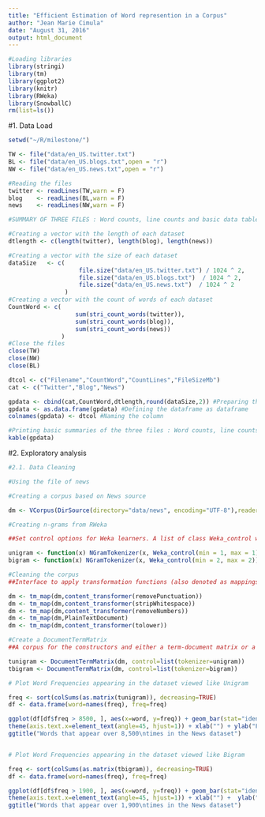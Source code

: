 ```yaml
---
title: "Efficient Estimation of Word represention in a Corpus"
author: "Jean Marie Cimula"
date: "August 31, 2016"
output: html_document
---
```


```r
#Loading libraries
library(stringi)
library(tm)
library(ggplot2)
library(knitr)
library(RWeka)
library(SnowballC)
rm(list=ls())
```

#1. Data Load

```r
setwd("~/R/milestone/") 

TW <- file("data/en_US.twitter.txt")
BL <- file("data/en_US.blogs.txt",open = "r")
NW <- file("data/en_US.news.txt",open = "r")

#Reading the files
twitter <- readLines(TW,warn = F)
blog    <- readLines(BL,warn = F)
news    <- readLines(NW,warn = F)

#SUMMARY OF THREE FILES : Word counts, line counts and basic data tables

#Creating a vector with the length of each dataset
dtlength <- c(length(twitter), length(blog), length(news))

#Creating a vector with the size of each dataset
dataSize   <- c(    
                    file.size("data/en_US.twitter.txt") / 1024 ^ 2, 
                    file.size("data/en_US.blogs.txt")  / 1024 ^ 2, 
                    file.size("data/en_US.news.txt")  / 1024 ^ 2 
                )
#Creating a vector with the count of words of each dataset
CountWord <- c(
                   sum(stri_count_words(twitter)), 
                   sum(stri_count_words(blog)), 
                   sum(stri_count_words(news))
               )
#Close the files
close(TW)
close(NW)
close(BL)

dtcol <- c("Filename","CountWord","CountLines","FileSizeMb")
cat <- c("Twitter","Blog","News")

gpdata <- cbind(cat,CountWord,dtlength,round(dataSize,2)) #Preparing the dataframe
gpdata <- as.data.frame(gpdata) #Defining the dataframe as dataframe
colnames(gpdata) <- dtcol #Naming the column

#Printing basic summaries of the three files : Word counts, line counts, file size
kable(gpdata)
```

#2. Exploratory analysis

```r
#2.1. Data Cleaning

#Using the file of news

#Creating a corpus based on News source

dm <- VCorpus(DirSource(directory="data/news", encoding="UTF-8"),readerControl=list(language="en"))

#Creating n-grams from RWeka

##Set control options for Weka learners. A list of class Weka_control which can be coerced to character for passing it to Weka.

unigram <- function(x) NGramTokenizer(x, Weka_control(min = 1, max = 1))
bigram <- function(x) NGramTokenizer(x, Weka_control(min = 2, max = 2))

#Cleaning the corpus
##Interface to apply transformation functions (also denoted as mappings) to corpora

dm <- tm_map(dm,content_transformer(removePunctuation))
dm <- tm_map(dm,content_transformer(stripWhitespace))
dm <- tm_map(dm,content_transformer(removeNumbers))
dm <- tm_map(dm,PlainTextDocument)
dm <- tm_map(dm,content_transformer(tolower))

#Create a DocumentTermMatrix
##A corpus for the constructors and either a term-document matrix or a document-term matrix or a simple triplet matrix (package slam) or a term frequency vector for the coercing functions.

tunigram <- DocumentTermMatrix(dm, control=list(tokenizer=unigram))
tbigram <- DocumentTermMatrix(dm, control=list(tokenizer=bigram))

# Plot Word Frequencies appearing in the dataset viewed like Unigram

freq <- sort(colSums(as.matrix(tunigram)), decreasing=TRUE)
df <- data.frame(word=names(freq), freq=freq)

ggplot(df[df$freq > 8500, ], aes(x=word, y=freq)) + geom_bar(stat="identity") + 
theme(axis.text.x=element_text(angle=45, hjust=1)) + xlab("") + ylab("Frequency") + 
ggtitle("Words that appear over 8,500\ntimes in the News dataset")


# Plot Word Frequencies appearing in the dataset viewed like Bigram

freq <- sort(colSums(as.matrix(tbigram)), decreasing=TRUE)
df <- data.frame(word=names(freq), freq=freq)

ggplot(df[df$freq > 1900, ], aes(x=word, y=freq)) + geom_bar(stat="identity") + 
theme(axis.text.x=element_text(angle=45, hjust=1)) + xlab("") +  ylab("Frequency") + 
ggtitle("Words that appear over 1,900\ntimes in the News dataset")
```